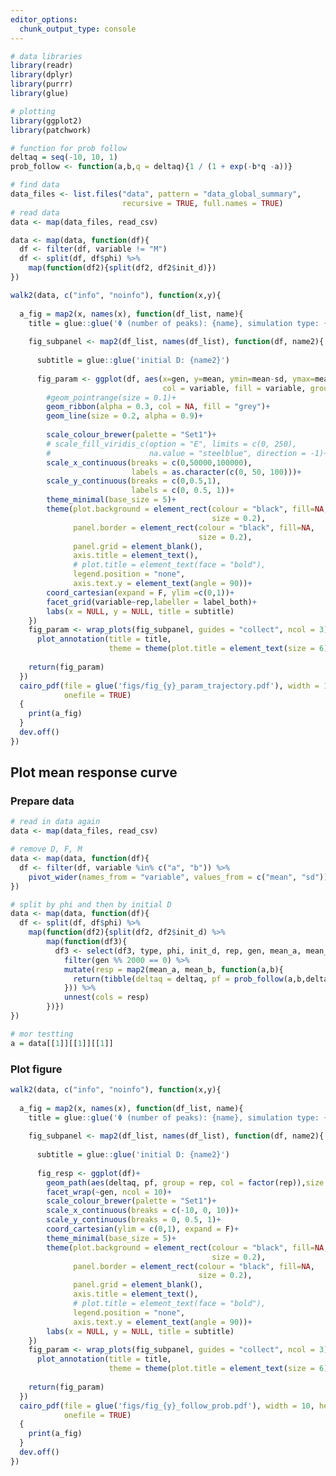 ```yaml
---
editor_options:
  chunk_output_type: console
---
```


```r
# data libraries
library(readr)
library(dplyr)
library(purrr)
library(glue)

# plotting
library(ggplot2)
library(patchwork)

# function for prob follow
deltaq = seq(-10, 10, 1)
prob_follow <- function(a,b,q = deltaq){1 / (1 + exp(-b*q -a))}
```

```r
# find data
data_files <- list.files("data", pattern = "data_global_summary",
                         recursive = TRUE, full.names = TRUE)
# read data
data <- map(data_files, read_csv)
```

```r
data <- map(data, function(df){
  df <- filter(df, variable != "M")
  df <- split(df, df$phi) %>% 
    map(function(df2){split(df2, df2$init_d)})
})

walk2(data, c("info", "noinfo"), function(x,y){
  
  a_fig = map2(x, names(x), function(df_list, name){
    title = glue::glue('Φ (number of peaks): {name}, simulation type: {y}')
    
    fig_subpanel <- map2(df_list, names(df_list), function(df, name2){
      
      subtitle = glue::glue('initial D: {name2}')
      
      fig_param <- ggplot(df, aes(x=gen, y=mean, ymin=mean-sd, ymax=mean+sd,
                                  col = variable, fill = variable, group = variable))+
        #geom_pointrange(size = 0.1)+  
        geom_ribbon(alpha = 0.3, col = NA, fill = "grey")+
        geom_line(size = 0.2, alpha = 0.9)+
        
        scale_colour_brewer(palette = "Set1")+
        # scale_fill_viridis_c(option = "E", limits = c(0, 250),
        #                      na.value = "steelblue", direction = -1)+
        scale_x_continuous(breaks = c(0,50000,100000),
                           labels = as.character(c(0, 50, 100)))+
        scale_y_continuous(breaks = c(0,0.5,1),
                           labels = c(0, 0.5, 1))+
        theme_minimal(base_size = 5)+
        theme(plot.background = element_rect(colour = "black", fill=NA,
                                             size = 0.2),
              panel.border = element_rect(colour = "black", fill=NA,
                                          size = 0.2),
              panel.grid = element_blank(),
              axis.title = element_text(),
              # plot.title = element_text(face = "bold"),
              legend.position = "none",
              axis.text.y = element_text(angle = 90))+
        coord_cartesian(expand = F, ylim =c(0,1))+
        facet_grid(variable~rep,labeller = label_both)+
        labs(x = NULL, y = NULL, title = subtitle)
    })
    fig_param <- wrap_plots(fig_subpanel, guides = "collect", ncol = 3)+
      plot_annotation(title = title,
                      theme = theme(plot.title = element_text(size = 6)))
    
    return(fig_param)
  })
  cairo_pdf(file = glue('figs/fig_{y}_param_trajectory.pdf'), width = 10, height = 3,
            onefile = TRUE)
  {
    print(a_fig)
  }
  dev.off()
})


```

## Plot mean response curve

### Prepare data

```r
# read in data again
data <- map(data_files, read_csv)

# remove D, F, M
data <- map(data, function(df){
  df <- filter(df, variable %in% c("a", "b")) %>% 
    pivot_wider(names_from = "variable", values_from = c("mean", "sd"))
})

# split by phi and then by initial D
data <- map(data, function(df){
  df <- split(df, df$phi) %>% 
    map(function(df2){split(df2, df2$init_d) %>% 
        map(function(df3){
          df3 <- select(df3, type, phi, init_d, rep, gen, mean_a, mean_b) %>% 
            filter(gen %% 2000 == 0) %>% 
            mutate(resp = map2(mean_a, mean_b, function(a,b){
              return(tibble(deltaq = deltaq, pf = prob_follow(a,b,deltaq)))
            })) %>% 
            unnest(cols = resp)
        })})
})

# mor testting
a = data[[1]][[1]][[1]]
```

### Plot figure
```r
walk2(data, c("info", "noinfo"), function(x,y){
  
  a_fig = map2(x, names(x), function(df_list, name){
    title = glue::glue('Φ (number of peaks): {name}, simulation type: {y}')
    
    fig_subpanel <- map2(df_list, names(df_list), function(df, name2){
      
      subtitle = glue::glue('initial D: {name2}')
      
      fig_resp <- ggplot(df)+
        geom_path(aes(deltaq, pf, group = rep, col = factor(rep)),size = 0.2)+
        facet_wrap(~gen, ncol = 10)+
        scale_colour_brewer(palette = "Set1")+
        scale_x_continuous(breaks = c(-10, 0, 10))+
        scale_y_continuous(breaks = 0, 0.5, 1)+
        coord_cartesian(ylim = c(0,1), expand = F)+
        theme_minimal(base_size = 5)+
        theme(plot.background = element_rect(colour = "black", fill=NA,
                                             size = 0.2),
              panel.border = element_rect(colour = "black", fill=NA,
                                          size = 0.2),
              panel.grid = element_blank(),
              axis.title = element_text(),
              # plot.title = element_text(face = "bold"),
              legend.position = "none",
              axis.text.y = element_text(angle = 90))+
        labs(x = NULL, y = NULL, title = subtitle)
    })
    fig_param <- wrap_plots(fig_subpanel, guides = "collect", ncol = 3)+
      plot_annotation(title = title,
                      theme = theme(plot.title = element_text(size = 6)))
    
    return(fig_param)
  })
  cairo_pdf(file = glue('figs/fig_{y}_follow_prob.pdf'), width = 10, height = 3,
            onefile = TRUE)
  {
    print(a_fig)
  }
  dev.off()
})

```

